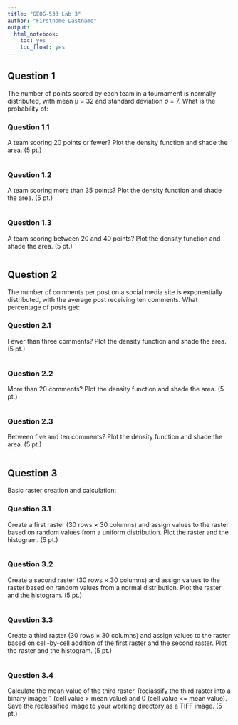 ```yaml
---
title: "GEOG-533 Lab 3"
author: "Firstname Lastname"
output:
  html_notebook:
    toc: yes
    toc_float: yes
---
```


## Question 1
The number of points scored by each team in a tournament is normally distributed, with mean μ = 32 and standard deviation σ = 7. What is the probability of:

### Question 1.1
A team scoring 20 points or fewer? Plot the density function and shade the area. (5 pt.)

```r

```

### Question 1.2
A team scoring more than 35 points? Plot the density function and shade the area. (5 pt.)
```r

```


### Question 1.3
A team scoring between 20 and 40 points? Plot the density function and shade the area. (5 pt.)
```r

```


## Question 2
The number of comments per post on a social media site is exponentially distributed, with the average post receiving ten comments. What percentage of posts get: 

### Question 2.1
Fewer than three comments?  Plot the density function and shade the area. (5 pt.)
```r

```

### Question 2.2
More than 20 comments? Plot the density function and shade the area. (5 pt.)
```r

```


### Question 2.3
Between five and ten comments? Plot the density function and shade the area. (5 pt.)
```r

```


## Question 3
Basic raster creation and calculation:

### Question 3.1
Create a first raster (30 rows × 30 columns) and assign values to the raster based on random values from a uniform distribution. Plot the raster and the histogram. (5 pt.)
```r

```

### Question 3.2
Create a second raster (30 rows × 30 columns) and assign values to the raster based on random values from a normal distribution. Plot the raster and the histogram. (5 pt.)
```r

```


### Question 3.3
Create a third raster (30 rows × 30 columns) and assign values to the raster based on cell-by-cell addition of the first raster and the second raster.  Plot the raster and the histogram. (5 pt.)
```r

```


### Question 3.4
Calculate the mean value of the third raster. Reclassify the third raster into a binary image: 1 (cell value > mean value) and 0 (cell value <= mean value).  Save the reclassified image to your working directory as a TIFF image. (5 pt.)
```r

```

